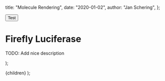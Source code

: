   title: "Molecule Rendering",
  date: "2020-01-02",
  author: "Jan Schering",
};


<div
  id="container-01"
  className={"mol-container"}
  style={{
    width: "100%",
    height: "600px",
    position: "relative",
  }}
></div>

<button onClick={test}>Test</button>

# Firefly Luciferase

TODO: Add nice description

  <script src="https://3Dmol.csb.pitt.edu/build/3Dmol-min.js"></script>
);

  <LayoutPostWrapper date={meta.date} title={meta.title} head={head}>
    {children}
  </LayoutPostWrapper>
);
